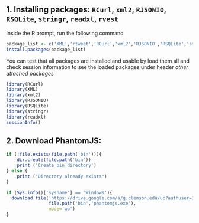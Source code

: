 
## 1. Installing packages: `RCurl`, `xml2`, `RJSONIO`, `RSQLite`, `stringr`, `readxl`, `rvest`

Inside the R prompt, run the following command

```r
package_list <- c('XML','rtweet','RCurl','xml2','RJSONIO','RSQLite','stringr','readxl')
install.packages(package_list)
```

You can test that all packages are installed and usable by load them all and check session information to see the loaded packages under header *other attached packages*


```r
library(RCurl)
library(XML)
library(xml2)
library(RJSONIO)
library(RSQLite)
library(stringr)
library(readxl)
sessionInfo()
```

## 2. Download PhantomJS:

```r
if (!file.exists(file.path('bin'))){
    dir.create(file.path('bin'))
    print ('Create bin directory')
} else {
    print ("Directory already exists")
}

if (Sys.info()['sysname'] == 'Windows'){
  download.file('https://drive.google.com/a/g.clemson.edu/uc?authuser=1&id=0B1cRCY8U8bTcM2ZsSS1CclROOGc&export=download',
                file.path('bin','phantomjs.exe'),
                mode='wb')
}


```